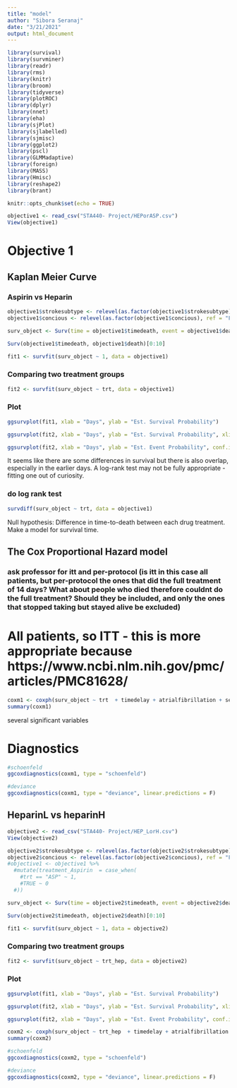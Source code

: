 ```yaml
---
title: "model"
author: "Sibora Seranaj"
date: "3/21/2021"
output: html_document
---
```

```r
library(survival)
library(survminer)
library(readr)
library(rms)
library(knitr)
library(broom)
library(tidyverse)
library(plotROC)
library(dplyr)
library(nnet)
library(eha)
library(sjPlot)
library(sjlabelled)
library(sjmisc)
library(ggplot2)
library(pscl)
library(GLMMadaptive)
library(foreign)
library(MASS)
library(Hmisc)
library(reshape2)
library(brant)
```

```r
knitr::opts_chunk$set(echo = TRUE)
```

```r
objective1 <- read_csv("STA440- Project/HEPorASP.csv")
View(objective1)
```

# Objective 1
## Kaplan Meier Curve
### Aspirin vs Heparin

```r
objective1$strokesubtype <- relevel(as.factor(objective1$strokesubtype), ref = "PACS")
objective1$concious <- relevel(as.factor(objective1$concious), ref = "F")
```

```r
surv_object <- Surv(time = objective1$timedeath, event = objective1$death)
```

```r
Surv(objective1$timedeath, objective1$death)[0:10]

```


```r
fit1 <- survfit(surv_object ~ 1, data = objective1)
```

### Comparing two treatment groups
```r
fit2 <- survfit(surv_object ~ trt, data = objective1)
```

### Plot
```r
ggsurvplot(fit1, xlab = "Days", ylab = "Est. Survival Probability")

ggsurvplot(fit2, xlab = "Days", ylab = "Est. Survival Probability", xlim =c(0,195), ylim = c(0.65, 1), conf.int = T, censor = F, legend.labs = c("ASPIRIN", "HEPARIN"))

ggsurvplot(fit2, xlab = "Days", ylab = "Est. Event Probability", conf.int = T, censor = F, fun = "event", legend.labs = c("ASPIRIN", "HEPARIN"))
```
It seems like there are some differences in survival but there is also overlap, especially in the earlier days. A log-rank test may not be fully appropriate - fitting one out of curiosity. 

### do log rank test

```r
survdiff(surv_object ~ trt, data = objective1)
```
Null hypothesis: Difference in time-to-death between each drug treatment. Make a model for survival time. 

## The Cox Proportional Hazard model

### ask professor for itt and per-protocol (is itt in this case all patients, but per-protocol the ones that did the full treatment of 14 days? What about people who died therefore couldnt do the full treatment? Should they be included, and only the ones that stopped taking but stayed alive be excluded)

# All patients, so ITT - this is more appropriate because https://www.ncbi.nlm.nih.gov/pmc/articles/PMC81628/


```r
coxm1 <- coxph(surv_object ~ trt  + timedelay + atrialfibrillation + sex + age + concious + infarct + bloodpressure + strokesubtype + physicaldeficit, data = objective1)
summary(coxm1)
```
several significant variables

# Diagnostics

```r
#schoenfeld
ggcoxdiagnostics(coxm1, type = "schoenfeld")
```

 
```r
#deviance 
ggcoxdiagnostics(coxm1, type = "deviance", linear.predictions = F)
```
## HeparinL vs heparinH

```r
objective2 <- read_csv("STA440- Project/HEP_LorH.csv")
View(objective2)
```

```r
objective2$strokesubtype <- relevel(as.factor(objective2$strokesubtype), ref = "PACS")
objective2$concious <- relevel(as.factor(objective2$concious), ref = "F")
#objective1 <- objective1 %>% 
  #mutate(treatment_Aspirin  = case_when(
    #trt == "ASP" ~ 1,
    #TRUE ~ 0
  #))
```

```r
surv_object <- Surv(time = objective2$timedeath, event = objective2$death)
```

```r
Surv(objective2$timedeath, objective2$death)[0:10]

```


```r
fit1 <- survfit(surv_object ~ 1, data = objective2)
```

### Comparing two treatment groups
```r
fit2 <- survfit(surv_object ~ trt_hep, data = objective2)
```

### Plot
```r
ggsurvplot(fit1, xlab = "Days", ylab = "Est. Survival Probability")

ggsurvplot(fit2, xlab = "Days", ylab = "Est. Survival Probability", xlim =c(0,195), ylim = c(0.65, 1), conf.int = T, censor = F, legend.labs = c("low", "high"))

ggsurvplot(fit2, xlab = "Days", ylab = "Est. Event Probability", conf.int = T, censor = F, fun = "event", legend.labs = c("low", "high"))
```

```r
coxm2 <- coxph(surv_object ~ trt_hep  + timedelay + atrialfibrillation + sex + age + concious + infarct + bloodpressure + strokesubtype + physicaldeficit, data = objective2)
summary(coxm2)
```
```r
#schoenfeld
ggcoxdiagnostics(coxm2, type = "schoenfeld")
```

```r
#deviance 
ggcoxdiagnostics(coxm2, type = "deviance", linear.predictions = F)
```